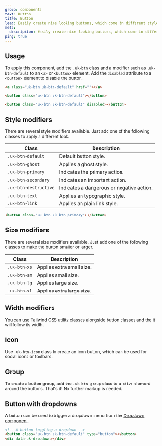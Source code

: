 ```yaml
---
group: components
text: Button
title: Button
lead: Easily create nice looking buttons, which come in different styles.
meta:
  description: Easily create nice looking buttons, which come in different styles.
ping: true
---
```



## Usage

To apply this component, add the `.uk-btn` class and a modifier such as `.uk-btn-default` to an `<a>` or `<button>` element. Add the `disabled` attribute to a `<button>` element to disable the button.

```html
<a class="uk-btn uk-btn-default" href=""></a>

<button class="uk-btn uk-btn-default"></button>

<button class="uk-btn uk-btn-default" disabled></button>
```

<Snippet component="button.basic" />

## Style modifiers

There are several style modifiers available. Just add one of the following classes to apply a different look.

| Class                 | Description                               |
| --------------------- | ----------------------------------------- |
| `.uk-btn-default`     | Default button style.                     |
| `.uk-btn-ghost`       | Applies a ghost style.                    |
| `.uk-btn-primary`     | Indicates the primary action.             |
| `.uk-btn-secondary`   | Indicates an important action.            |
| `.uk-btn-destructive` | Indicates a dangerous or negative action. |
| `.uk-btn-text`        | Applies an typographic style.             |
| `.uk-btn-link`        | Applies an plain link style.              |

```html
<button class="uk-btn uk-btn-primary"></button>
```

<Snippet component="button.style" />

## Size modifiers

There are several size modifiers available. Just add one of the following classes to make the button smaller or larger.

| Class        | Description               |
| ------------ | ------------------------- |
| `.uk-btn-xs` | Applies extra small size. |
| `.uk-btn-sm` | Applies small size.       |
| `.uk-btn-lg` | Applies large size.       |
| `.uk-btn-xl` | Applies extra large size. |

<Snippet component="button.size" />

## Width modifiers

You can use Tailwind CSS utility classes alongside button classes and the it will follow its width.

<Snippet component="button.width" />

## Icon

Use `.uk-btn-icon` class to create an icon button, which can be used for social icons or toolbars.

<Snippet component="button.icon" />

## Group

To create a button group, add the `.uk-btn-group` class to a `<div>` element around the buttons. That's it! No further markup is needed.

<Snippet component="button.group" />

## Button with dropdowns

A button can be used to trigger a dropdown menu from the [Dropdown component](/docs/2.0/dropdown).

```html
<!-- A button toggling a dropdown -->
<button class="uk-btn uk-btn-default" type="button"></button>
<div data-uk-dropdown></div>
```

<Snippet component="button.dropdown" />
